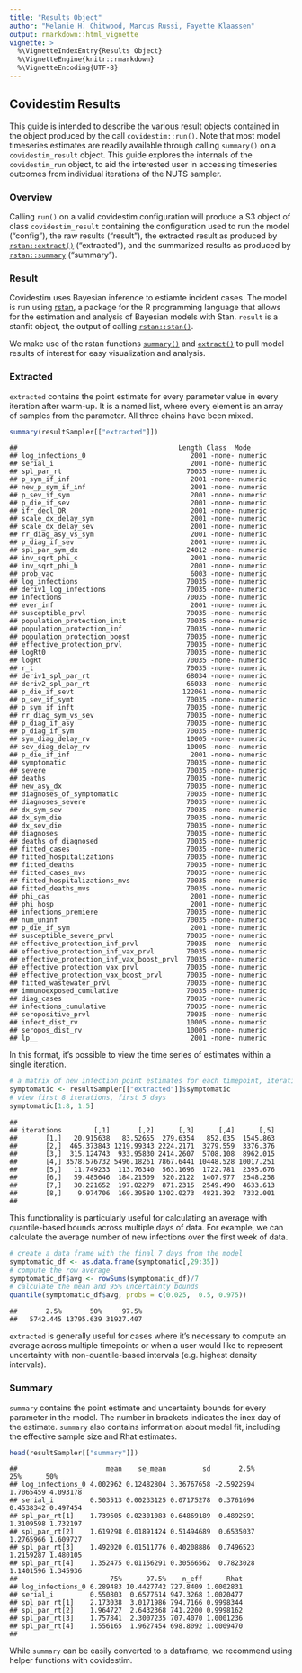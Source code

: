 ```yaml
---
title: "Results Object"
author: "Melanie H. Chitwood, Marcus Russi, Fayette Klaassen" 
output: rmarkdown::html_vignette
vignette: >
  %\VignetteIndexEntry{Results Object}
  %\VignetteEngine{knitr::rmarkdown}
  %\VignetteEncoding{UTF-8}
---
```

## Covidestim Results

This guide is intended to describe the various result objects contained in the object produced by the call `covidestim::run()`. Note that most model timeseries estimates are readily available through calling `summary()` on a `covidestim_result` object. This guide explores the internals of the `covidestim_run` object, to aid the interested user in accessing timeseries outcomes from individual iterations of the NUTS sampler.

### Overview
Calling `run()` on a valid covidestim configuration will produce a S3 object of class `covidestim_result` containing the configuration used to run the model ("config"), the raw results ("result"), the extracted result as produced by [`rstan::extract()`](https://mc-stan.org/rstan/reference/stanfit-method-extract.html) ("extracted"), and the summarized results as produced by [`rstan::summary`](https://mc-stan.org/rstan/reference/stanfit-method-summary.html) ("summary"). 

### Result
Covidestim uses Bayesian inference to estiamte incident cases. The model is run using [rstan](https://mc-stan.org/users/interfaces/rstan), a package for the R programming language that allows for the estimation and analysis of Bayesian models with Stan. `result` is a stanfit object, the output of calling [`rstan::stan()`](https://mc-stan.org/rstan/reference/stanfit-class.html). 

We make use of the rstan functions [`summary()`](https://mc-stan.org/rstan/reference/stanfit-method-summary.html) and  [`extract()`](https://mc-stan.org/rstan/reference/stanfit-method-extract.html) to pull model results of interest for easy visualization and analysis. 

### Extracted
`extracted` contains the point estimate for every parameter value in every iteration after warm-up. It is a named list, where every element is an array of samples from the parameter. All three chains have been mixed. 

```r
summary(resultSampler[["extracted"]])
```

```
##                                        Length Class  Mode   
## log_infections_0                          2001 -none- numeric
## serial_i                                  2001 -none- numeric
## spl_par_rt                               70035 -none- numeric
## p_sym_if_inf                              2001 -none- numeric
## new_p_sym_if_inf                          2001 -none- numeric
## p_sev_if_sym                              2001 -none- numeric
## p_die_if_sev                              2001 -none- numeric
## ifr_decl_OR                               2001 -none- numeric
## scale_dx_delay_sym                        2001 -none- numeric
## scale_dx_delay_sev                        2001 -none- numeric
## rr_diag_asy_vs_sym                        2001 -none- numeric
## p_diag_if_sev                             2001 -none- numeric
## spl_par_sym_dx                           24012 -none- numeric
## inv_sqrt_phi_c                            2001 -none- numeric
## inv_sqrt_phi_h                            2001 -none- numeric
## prob_vac                                  6003 -none- numeric
## log_infections                           70035 -none- numeric
## deriv1_log_infections                    70035 -none- numeric
## infections                               70035 -none- numeric
## ever_inf                                  2001 -none- numeric
## susceptible_prvl                         70035 -none- numeric
## population_protection_init               70035 -none- numeric
## population_protection_inf                70035 -none- numeric
## population_protection_boost              70035 -none- numeric
## effective_protection_prvl                70035 -none- numeric
## logRt0                                   70035 -none- numeric
## logRt                                    70035 -none- numeric
## r_t                                      70035 -none- numeric
## deriv1_spl_par_rt                        68034 -none- numeric
## deriv2_spl_par_rt                        66033 -none- numeric
## p_die_if_sevt                           122061 -none- numeric
## p_sev_if_symt                            70035 -none- numeric
## p_sym_if_inft                            70035 -none- numeric
## rr_diag_sym_vs_sev                       70035 -none- numeric
## p_diag_if_asy                            70035 -none- numeric
## p_diag_if_sym                            70035 -none- numeric
## sym_diag_delay_rv                        10005 -none- numeric
## sev_diag_delay_rv                        10005 -none- numeric
## p_die_if_inf                              2001 -none- numeric
## symptomatic                              70035 -none- numeric
## severe                                   70035 -none- numeric
## deaths                                   70035 -none- numeric
## new_asy_dx                               70035 -none- numeric
## diagnoses_of_symptomatic                 70035 -none- numeric
## diagnoses_severe                         70035 -none- numeric
## dx_sym_sev                               70035 -none- numeric
## dx_sym_die                               70035 -none- numeric
## dx_sev_die                               70035 -none- numeric
## diagnoses                                70035 -none- numeric
## deaths_of_diagnosed                      70035 -none- numeric
## fitted_cases                             70035 -none- numeric
## fitted_hospitalizations                  70035 -none- numeric
## fitted_deaths                            70035 -none- numeric
## fitted_cases_mvs                         70035 -none- numeric
## fitted_hospitalizations_mvs              70035 -none- numeric
## fitted_deaths_mvs                        70035 -none- numeric
## phi_cas                                   2001 -none- numeric
## phi_hosp                                  2001 -none- numeric
## infections_premiere                      70035 -none- numeric
## num_uninf                                70035 -none- numeric
## p_die_if_sym                              2001 -none- numeric
## susceptible_severe_prvl                  70035 -none- numeric
## effective_protection_inf_prvl            70035 -none- numeric
## effective_protection_inf_vax_prvl        70035 -none- numeric
## effective_protection_inf_vax_boost_prvl  70035 -none- numeric
## effective_protection_vax_prvl            70035 -none- numeric
## effective_protection_vax_boost_prvl      70035 -none- numeric
## fitted_wastewater_prvl                   70035 -none- numeric
## immunoexposed_cumulative                 70035 -none- numeric
## diag_cases                               70035 -none- numeric
## infections_cumulative                    70035 -none- numeric
## seropositive_prvl                        70035 -none- numeric
## infect_dist_rv                           10005 -none- numeric
## seropos_dist_rv                          10005 -none- numeric
## lp__                                      2001 -none- numeric
```
In this format, it's possible to view the time series of estimates within a single iteration. 

```r
# a matrix of new infection point estimates for each timepoint, iteration
symptomatic <- resultSampler[["extracted"]]$symptomatic
# view first 8 iterations, first 5 days
symptomatic[1:8, 1:5]
```

```
##           
## iterations        [,1]       [,2]      [,3]      [,4]      [,5]
##       [1,]   20.915638   83.52655  279.6354   852.035  1545.863
##       [2,]  465.373843 1219.99343 2224.2171  3279.559  3376.376
##       [3,]  315.124743  933.95830 2414.2607  5708.108  8962.015
##       [4,] 3578.576732 5496.18261 7867.6441 10448.528 10017.251
##       [5,]   11.749233  113.76340  563.1696  1722.781  2395.676
##       [6,]   59.485646  184.21509  520.2122  1407.977  2548.258
##       [7,]   30.221652  197.02279  871.2315  2549.490  4633.613
##       [8,]    9.974706  169.39580 1302.0273  4821.392  7332.001
##
```
This functionality is particularly useful for calculating an average with quantile-based bounds across multiple days of data. For example, we can calculate the average number of new infections over the first week of data. 

```r
# create a data frame with the final 7 days from the model 
symptomatic_df <- as.data.frame(symptomatic[,29:35]) 
# compute the row average 
symptomatic_df$avg <- rowSums(symptomatic_df)/7
# calculate the mean and 95% uncertainty bounds
quantile(symptomatic_df$avg, probs = c(0.025,  0.5, 0.975))
```

```
##       2.5%       50%     97.5% 
##   5742.445 13795.639 31927.407 
```
`extracted` is generally useful for cases where it's necessary to compute an average across multiple timepoints or when a user would like to represent uncertainty with non-quantile-based intervals (e.g. highest density intervals). 

### Summary
`summary` contains the point estimate and uncertainty bounds for every parameter in the model. The number in brackets indicates the inex day of the estimate. `summary` also contains information about model fit, including the effective sample size and Rhat estimates. 

```r
head(resultSampler[["summary"]])
```

```
##                      mean    se_mean         sd       2.5%       25%      50%
## log_infections_0 4.002962 0.12482804 3.36767658 -2.5922594 1.7065459 4.093178
## serial_i         0.503513 0.00233125 0.07175278  0.3761696 0.4538342 0.497454
## spl_par_rt[1]    1.739605 0.02301083 0.64869189  0.4892591 1.3109598 1.732197
## spl_par_rt[2]    1.619298 0.01891424 0.51494689  0.6535037 1.2765966 1.609727
## spl_par_rt[3]    1.492020 0.01511776 0.40208886  0.7496523 1.2159287 1.480105
## spl_par_rt[4]    1.352475 0.01156291 0.30566562  0.7823028 1.1401596 1.345936
##                       75%      97.5%    n_eff      Rhat
## log_infections_0 6.289483 10.4427742 727.8409 1.0002831
## serial_i         0.550803  0.6577614 947.3268 1.0020477
## spl_par_rt[1]    2.173038  3.0171986 794.7166 0.9998344
## spl_par_rt[2]    1.964727  2.6432368 741.2200 0.9998162
## spl_par_rt[3]    1.757841  2.3007235 707.4070 1.0001236
## spl_par_rt[4]    1.556165  1.9627454 698.8092 1.0009470
##
```
While `summary` can be easily converted to a dataframe, we recommend using helper functions with covidestim. 
